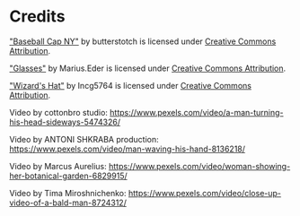 # Credits

["Baseball Cap NY"](https://skfb.ly/ouUIH) by butterstotch is licensed under [Creative Commons Attribution](http://creativecommons.org/licenses/by/4.0/).

["Glasses"](https://skfb.ly/6Ruqv) by Marius.Eder is licensed under [Creative Commons Attribution](http://creativecommons.org/licenses/by/4.0/).

["Wizard's Hat"](https://skfb.ly/oDv9s) by Incg5764 is licensed under [Creative Commons Attribution](http://creativecommons.org/licenses/by/4.0/).

Video by cottonbro studio: https://www.pexels.com/video/a-man-turning-his-head-sideways-5474326/

Video by ANTONI SHKRABA production: https://www.pexels.com/video/man-waving-his-hand-8136218/

Video by Marcus Aurelius: https://www.pexels.com/video/woman-showing-her-botanical-garden-6829915/

Video by Tima Miroshnichenko: https://www.pexels.com/video/close-up-video-of-a-bald-man-8724312/
